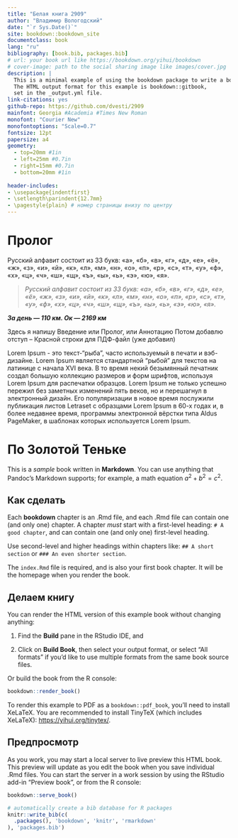 ```yaml
--- 
title: "Белая книга 2909"
author: "Владимир Вологодский"
date: "`r Sys.Date()`"
site: bookdown::bookdown_site
documentclass: book
lang: "ru"
bibliography: [book.bib, packages.bib]
# url: your book url like https://bookdown.org/yihui/bookdown
# cover-image: path to the social sharing image like images/cover.jpg
description: |
  This is a minimal example of using the bookdown package to write a book.
  The HTML output format for this example is bookdown::gitbook,
  set in the _output.yml file.
link-citations: yes
github-repo: https://github.com/dvesti/2909
mainfont: Georgia #Academia #Times New Roman
monofont: "Courier New"
monofontoptions: "Scale=0.7"
fontsize: 12pt
papersize: a4
geometry:
  - top=20mm #1in
  - left=25mm #0.7in
  - right=15mm #0.7in
  - bottom=20mm #1in 
  
header-includes:  
- \usepackage{indentfirst}
- \setlength\parindent{12.7mm}
- \pagestyle{plain} # номер страницы внизу по центру   
---
```


# Пролог {-#index}

Русский алфавит состоит из 33 букв: «а», «б», «в», «г», «д», «е», «ё», «ж», «з», «и», «й», «к», «л», «м», «н», «о», «п», «р», «с», «т», «у», «ф», «х», «ц», «ч», «ш», «щ», «ъ», «ы», «ь», «э», «ю», «я». 

> _Русский алфавит состоит из 33 букв: «а», «б», «в», «г», «д», «е», «ё», «ж», «з», «и», «й», «к», «л», «м», «н», «о», «п», «р», «с», «т», «у», «ф», «х», «ц», «ч», «ш», «щ», «ъ», «ы», «ь», «э», «ю», «я»._

_**За день — 110 км. Ок — 2169 км**_  


Здесь я напишу Введение или Пролог, или Аннотацию
Потом добавлю отступ – Красной строки для ПДФ-файл (уже добавил)

Lorem Ipsum - это текст-“рыба”, часто используемый в печати и вэб-дизайне. Lorem Ipsum является стандартной “рыбой” для текстов на латинице с начала XVI века. В то время некий безымянный печатник создал большую коллекцию размеров и форм шрифтов, используя Lorem Ipsum для распечатки образцов. Lorem Ipsum не только успешно пережил без заметных изменений пять веков, но и перешагнул в электронный дизайн. Его популяризации в новое время послужили публикация листов Letraset с образцами Lorem Ipsum в 60-х годах и, в более недавнее время, программы электронной вёрстки типа Aldus PageMaker, в шаблонах которых используется Lorem Ipsum.  


# По Золотой Теньке {#about}

This is a _sample_ book written in **Markdown**. You can use anything that Pandoc's Markdown supports; for example, a math equation $a^2 + b^2 = c^2$.

## Как сделать

Each **bookdown** chapter is an .Rmd file, and each .Rmd file can contain one (and only one) chapter. A chapter *must* start with a first-level heading: `# A good chapter`, and can contain one (and only one) first-level heading.

Use second-level and higher headings within chapters like: `## A short section` or `### An even shorter section`.

The `index.Rmd` file is required, and is also your first book chapter. It will be the homepage when you render the book.

## Делаем книгу

You can render the HTML version of this example book without changing anything:

1. Find the **Build** pane in the RStudio IDE, and

1. Click on **Build Book**, then select your output format, or select "All formats" if you'd like to use multiple formats from the same book source files.

Or build the book from the R console:

```r
bookdown::render_book()
```

To render this example to PDF as a `bookdown::pdf_book`, you'll need to install XeLaTeX. You are recommended to install TinyTeX (which includes XeLaTeX): <https://yihui.org/tinytex/>.

## Предпросмотр

As you work, you may start a local server to live preview this HTML book. This preview will update as you edit the book when you save individual .Rmd files. You can start the server in a work session by using the RStudio add-in "Preview book", or from the R console:

```r
bookdown::serve_book()
```


```r
# automatically create a bib database for R packages
knitr::write_bib(c(
  .packages(), 'bookdown', 'knitr', 'rmarkdown'
), 'packages.bib')
```
